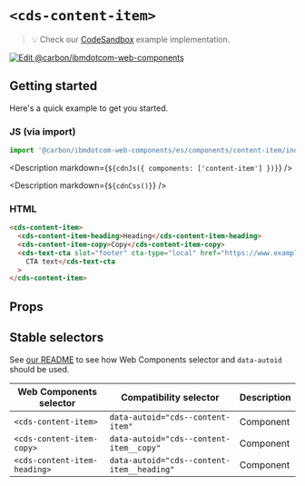 
# `<cds-content-item>`

> 💡 Check our
> [CodeSandbox](https://githubbox.com/carbon-design-system/carbon-for-ibm-dotcom/tree/main/packages/web-components/examples/codesandbox/components/content-item)
> example implementation.

[![Edit @carbon/ibmdotcom-web-components](https://codesandbox.io/static/img/play-codesandbox.svg)](https://githubbox.com/carbon-design-system/carbon-for-ibm-dotcom/tree/main/packages/web-components/examples/codesandbox/components/content-item)

## Getting started

Here's a quick example to get you started.

### JS (via import)

```javascript
import '@carbon/ibmdotcom-web-components/es/components/content-item/index.js';
```

<Description markdown={`${cdnJs({ components: ['content-item'] })}`} />

<Description markdown={`${cdnCss()}`} />

### HTML

```html
<cds-content-item>
  <cds-content-item-heading>Heading</cds-content-item-heading>
  <cds-content-item-copy>Copy</cds-content-item-copy>
  <cds-text-cta slot="footer" cta-type="local" href="https://www.example.com">
    CTA text</cds-text-cta
  >
</cds-content-item>
```

## Props

<Props of="cds-content-item" />
<Description markdown={markdownContents} />

## Stable selectors

See
[our README](https://github.com/carbon-design-system/carbon-for-ibm-dotcom/tree/main/packages/web-components#stable-selectors-for-analytics-and-integratione2e-testing-in-web-components)
to see how Web Components selector and `data-autoid` should be used.

| Web Components selector      | Compatibility selector                     | Description |
| ---------------------------- | ------------------------------------------ | ----------- |
| `<cds-content-item>`         | `data-autoid="cds--content-item"`          | Component   |
| `<cds-content-item-copy>`    | `data-autoid="cds--content-item__copy"`    | Component   |
| `<cds-content-item-heading>` | `data-autoid="cds--content-item__heading"` | Component   |

<Description markdown={contributing} />
